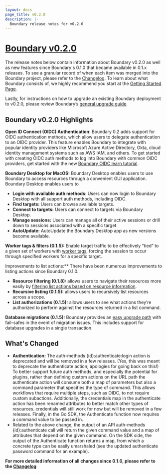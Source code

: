 ```yaml
---
layout: docs
page_title: v0.2.0
description: |-
  Boundary release notes for v0.2.0
---
```


# [Boundary v0.2.0](/boundary/downloads)

The release notes below contain information about Boundary v0.2.0 as well as new features since Boundary's 0.1.0 that became available in 0.1.x releases. To see a granular record of when each item was merged into the Boundary project, please refer to the [Changelog](https://github.com/hashicorp/boundary/blob/main/CHANGELOG.md). To learn about what Boundary consists of, we highly recommend you start at the [Getting Started Page](/boundary/docs/getting-started).

Lastly, for instructions on how to upgrade an existing Boundary deployment to v0.2.0, please review Boundary’s [general upgrade guide](/boundary/tutorials/oss-configuration/upgrade-version).

## Boundary v0.2.0 Highlights

**Open ID Connect (OIDC) Authentication**: Boundary 0.2 adds support for OIDC authentication methods, which allow users to delegate authentication to an OIDC provider.
This feature enables Boundary to integrate with popular identity providers like Microsoft Azure Active Directory, Okta,
cloud identity management systems such as AWS IAM, and others. To get started with creating OIDC auth methods to log into Boundary with common OIDC providers,
get started with the new [Boundary OIDC learn tutorial](/boundary/tutorials).

**Boundary Desktop for MacOS:** Boundary Desktop enables users to use Boundary to access resources through a convenient GUI application. Boundary Desktop enables users to

- **Login with available auth methods**: Users can now login to Boundary Desktop with all support auth methods, including OIDC.
- **Find targets:** Users can browse available targets.
- **Connect to targets:** Users can connect to targets via Boundary Desktop.
- **Manage sessions:** Users can manage all of their active sessions or drill down to sessions associated with a specific target.
- **AutoUpdate:** AutoUpdate the Boundary Desktop app as new versions become available.

**Worker tags & filters (0.1.5):** Enable target traffic to be effectively “tied” to a given set of workers with [worker tags](/boundary/docs/concepts/filtering/worker-tags), forcing the session to occur through specified workers for a specific target.

Improvements to list actions:\*\* There have been numerous improvements to listing actions since Boundary 0.1.0.

- **Resource filtering (0.1.8):** allows users to navigate their resources more easily by [filtering list actions based on resource information](/boundary/docs/concepts/filtering/resource-listing).
- **Recursive listing (0.1.5):** allows users to recursively list resources across a scope.
- **List authorizations (0.1.5):** allows users to see what actions they’re authorized to perform against the resources returned in a list command.

**Database migrations (0.1.5):** Boundary provides an [easy upgrade path](/boundary/tutorials/oss-configuration/upgrade-version) with fail-safes in the event of migration issues.
This includes support for database upgrades in a single transaction.

## What's Changed

- **Authentication:** The auth-methods \{id}:authenticate:login action is deprecated and will be removed in a few releases. (Yes, this was meant to deprecate the authenticate action; apologies for going back on this!) To better support future auth methods, and especially the potential for plugins, rather than defining custom actions on the URL path the authenticate action will consume both a map of parameters but also a command parameter that specifies the type of command. This allows workflows that require multiple steps, such as OIDC, to not require custom subactions. Additionally, the credentials map in the authenticate action has been renamed attributes to better match other types of resources. credentials will still work for now but will be removed in a few releases. Finally, in the Go SDK, the Authenticate function now requires a command value to be passed in.
- Related to the above change, the output of an API auth-methods \{id}:authenticate call will return the given command value and a map of attributes that depend on the given command. On the SDK side, the output of the Authenticate function returns a map, from which a concrete type can be easily umarshaled (see the updated authenticate password command for an example).

**For more detailed information of all changes since 0.1.0, please refer to the [Changelog](https://github.com/hashicorp/boundary/blob/main/CHANGELOG.md)**

